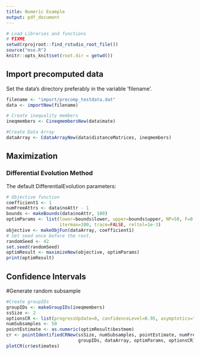 ```yaml
---
title: Numeric Example
output: pdf_document
---
```


```r
# Load Libraries and functions
# FIXME
setwd(rprojroot::find_rstudio_root_file())
source("mse.R")
knitr::opts_knit$set(root.dir = getwd())
```

## Import precomputed data
Set the data's directory preferably in the variable 'filename'.
```r
filename <- "import/precomp_testdata.dat"
data <- importNew(filename)
```

```r
# Create inequality members
ineqmembers <- CineqmembersNew(data$mate)
```

```r
#Create Data Array
dataArray <- CdataArrayNew(data$distanceMatrices, ineqmembers)
```

## Maximization

### Differential Evolution Method
The default DifferentialEvolution parameters:

\begin{table}[]
\centering
\begin{tabular}{lll}
option name & default value   & \\ \hline
lower,upper & -10,10          & two vectors specifying scalar real lower and upper bounds on each parameter to be optimized, so that the i-th element of lower and upper applies to the i-th parameter. The implementation searches between lower and upper for the global optimum (minimum) of fn.\\
CR          & 0.5             & crossover probability from interval [0,1]\\
trace       & FALSE           & Positive integer or logical value indicating whether printing of progress occurs at each iteration\\
itermax     & 100             & the maximum iteration (population generation) allowed\\
F           & 0.6             & differential weighting factor from interval [0,2]\\
NP          & 50              & number of population members. Defaults to NA; if the user does not change the value of NP from NA or specifies a value less than 4 it is reset when DEoptim is called as 10*length(lower). For many problems it is best to set NP to be at least 10 times the length of the parameter vector.\\
reltol      & 0.001           & relative convergence tolerance. The algorithm stops if it is unable to reduce the value by a factor of reltol * (abs(val) + reltol) after steptol steps\\
RandomSeed  & 0               &  Random Seed to be used for result reproducibility 
\end{tabular}
\end{table}

```r
# Objective function
coefficient1 <- 1
numFreeAttrs <- data$noAttr - 1
bounds <- makeBounds(data$noAttr, 100)
optimParams <- list(lower=bounds$lower, upper=bounds$upper, NP=50, F=0.6, CR=0.5,
                    itermax=100, trace=FALSE, reltol=1e-3)
objective <- makeObjFun(dataArray, coefficient1)
# Set seed once before the rest.
randomSeed <- 42
set.seed(randomSeed)
optimResult <- maximizeNew(objective, optimParams)
print(optimResult)
```

## Confidence Intervals
#Generate random subsample
```r
#Create groupIDs
groupIDs <- makeGroupIDs(ineqmembers)
ssSize <- 2
optionsCR <- list(progressUpdate=0, confidenceLevel=0.95, asymptotics="nests")
numSubsamples <- 50
pointEstimate <- as.numeric(optimResult$bestmem)
cr <- pointIdentifiedCRNew(ssSize, numSubsamples, pointEstimate, numFreeAttrs,
                           groupIDs, dataArray, optimParams, optionsCR)
plotCR(cr$estimates)
```
